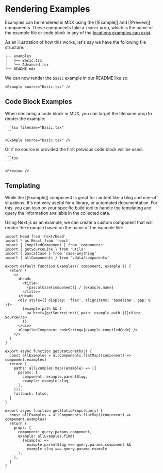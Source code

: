 # Rendering Examples

Examples can be rendered in MDX using the [[Example]] and [[Preview]] components. These components take a `source` prop, which is the name of the example file or code block in any of the [locations examples can exist](./01.writing.mdx).

As an illustration of how this works, let's say we have the following file structure:

```tsx
├── examples
│   ├── Basic.tsx
│   └── Advanced.tsx
└── README.mdx
```

We can now render the `basic` example in our README like so:

```mdx
<Example source="Basic.tsx" />
```

## Code Block Examples

When declaring a code block in MDX, you can target the filename prop to render the example:

````mdx
```tsx filename="Basic.tsx"
```

<Example source="Basic.tsx" />
````

Or if no source is provided the first previous code block will be used.

````mdx
```tsx
```

<Preview />
````

## Templating

While the [[Example]] component is great for content like a blog and one-off situations. It's not very useful for a library, or automated documentation. For this, you can lean on your specific build tool to handle the templating and query the information available in the collected data.

Using Next.js as an example, we can create a custom component that will render the example based on the name of the example file:

```tsx filename="[example].tsx"
import Head from 'next/head'
import * as React from 'react'
import { CompiledComponent } from 'components'
import { getSourceLink } from 'utils'
import { pascalCase } from 'case-anything'
import { allComponents } from '.data/components'

export default function Examples({ component, example }) {
  return (
    <>
      <Head>
        <title>
          {pascalCase(component)} / {example.name}
        </title>
      </Head>
      <div style={{ display: 'flex', alignItems: 'baseline', gap: 8 }}>
        {example.path && (
          <a href={getSourceLink({ path: example.path })}>View Source</a>
        )}
      </div>
      <CompiledComponent codeString={example.compiledCode} />
    </>
  )
}

export async function getStaticPaths() {
  const allExamples = allComponents.flatMap((component) => component.examples)
  return {
    paths: allExamples.map((example) => ({
      params: {
        component: example.parentSlug,
        example: example.slug,
      },
    })),
    fallback: false,
  }
}

export async function getStaticProps(query) {
  const allExamples = allComponents.flatMap((component) => component.examples)
  return {
    props: {
      component: query.params.component,
      example: allExamples.find(
        (example) =>
          example.parentSlug === query.params.component &&
          example.slug === query.params.example
      ),
    },
  }
}
```
